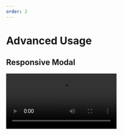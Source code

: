 ```yaml
---
order: 2
---
```


# Advanced Usage

## Responsive Modal

<video src="/sheet.mp4" controls playsInline />

You can control the rendering style of the Modal in different scenarios by passing the `sheet` parameter.

For example, show the style of a sheet on small-screen devices in mobile, and display the style of a modal on large-screen devices.

```jsx
const App = () => {
  const isMobile = useIsMobile()
  return <ModalStackContainer sheet={isMobile}>{children}</ModalStackContainer>
}
```

If you do not pass the `sheet` parameter, the presentation style of the modal will always be that of a modal.

In the example above, a component is provided to make this scenario easier to use.

```jsx
import { MobileDetector } from "rc-modal-sheet/mobile-detector"

const App = () => {
  return (
    <ModalStackContainer>
      <MobileDetector />
      {children}
    </ModalStackContainer>
  )
}
```

## Declarative Modal

Typically, we create a stack of Modals using `useModalStack`.

```jsx
import { useModalStack } from "rc-modal-sheet"

export const Basic = () => {
  const { present } = useModalStack()
  return (
    <Button
      onClick={() => {
        present({
          title: "Modal",
          content: () => (
            <p>
              This is a modal. You can put anything you want in here. And it can
              be nested.
            </p>
          ),
        })
      }}
    >
      Open a modal
    </Button>
  )
}
```

The above is the common way, but if you want a more declarative way, you can use the `Modal` component. This way, you can avoid the problem of not being able to use Context in imperative calls.

```jsx
import { useState } from "react"
import { Modal } from "rc-modal-sheet"

export const App = () => {
  const [open, setOpen] = useState(false)
  return (
    <>
      <Button
        onClick={() => {
          setOpen(true)
        }}
      >
        Open Modal
      </Button>
      <Modal title="A declaratively modal" open={open} onOpenChange={setOpen}>
        <p>
          This is a modal. You can put anything you want in here. And It can be
          nested.
        </p>
      </Modal>
    </>
  )
}
```


<App />

## Nested Modal

You can also nest Modals.

```jsx
export const NestedModal = () => {
  const { present, dismissAll } = useModalStack()
  return (
    <>
      <Button
        onClick={() => {
          present({
            title: "Nested Modal",

            content: () => (
              <div>
                Modal 1
                <Button
                  onClick={() => {
                    present({
                      title: "Nested Modal 2",
                      content: () => (
                        <div>
                          Modal 2 <br />{" "}
                          <Button onClick={dismissAll}>Dismiss All</Button>
                        </div>
                      ),
                    })
                  }}
                >
                  Open Modal 2
                </Button>
              </div>
            ),
          })
        }}
      >
        Open Nested Modal
      </Button>
    </>
  )
}
```


<NestedModal />

## Best Practices for Imperative Invocation

The advantage of invoking Modal imperatively is that it's easy to encapsulate component logic. For example, we can quickly refactor and encapsulate a declarative Modal in scenarios where it is used multiple times.

```tsx
const MyModal = ({
  open,
  onOpenChange,
}: {
  open: boolean
  onOpenChange: (open: boolean) => void
}) => {
  return (
    <Modal
      title="A declaratively modal"
      open={open}
      onOpenChange={onOpenChange}
    >
      <p>
        This is a modal. You can put anything you want in here. And It can be
        nested.
      </p>
    </Modal>
  )
}
const Component1 = () => {
  const [open, setOpen] = useState(false)
  return (
    <>
      <Button
        onClick={() => {
          setOpen(true)
        }}
      >
        Open Modal
      </Button>

      <MyModal open={open} onOpenChange={setOpen} />
    </>
  )
}

const Component2 = () => {
  const [open, setOpen] = useState(false)
  return (
    <>
      <Button
        onClick={() => {
          setOpen(true)
        }}
      >
        Other biz button also use modal
      </Button>

      <MyModal open={open} onOpenChange={setOpen} />
    </>
  )
}
```

Refactoring into an imperative call Hook, so you no longer have to control the opening and closing state of the Modal within the component.

```tsx
const useMyModal = () => {
  const { present } = useModalStack()
  return useCallback(() => {
    present({
      title: "My Modal",
      content: () => (
        <p>
          This is a modal. You can put anything you want in here. And It can be
          nested.
        </p>
      ),
    })
  }, [present])
}

const Component1 = () => {
  const showModal = useMyModal()
  return (
    <>
      <Button onClick={showModal}>Open Modal</Button>
    </>
  )
}

const Component2 = () => {
  const showModal = useMyModal()
  return (
    <>
      <Button onClick={showModal}>Other biz button also use modal</Button>
    </>
  )
}
```

Isn't it more concise and convenient to use?
